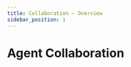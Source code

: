 ```yaml
---
title: Collaboration – Overview
sidebar_position: 1
---
```


# Agent Collaboration

<CardGrid>
  <Card
    title="Permissions"
    description="Set roles and access"
    to="/docs/agent-collaboration/permissions"
  />
  <Card
    title="Vault Sharing"
    description="Key Management with Vault sharing"
    to="/docs/agent-collaboration/vault-sharing"
  />
</CardGrid>